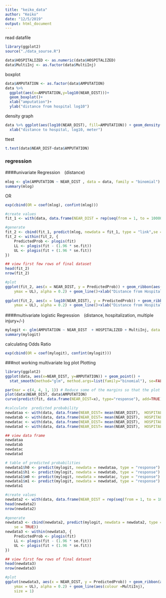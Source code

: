 ```yaml
---
title: "keiko_data"
author: "Keiko"
date: "12/5/2019"
output: html_document
---
```



read datafile 
```r
library(ggplot2)
source("./data_sourse.R")

data$HOSPITALIZED <- as.numeric(data$HOSPITALIZED)
data$MultiInj <- as.factor(data$MultiInj)
```


boxplot
```r
data$AMPUTATION <- as.factor(data$AMPUTATION)
data %>%
  ggplot(aes(x=AMPUTATION,y=log10(NEAR_DIST)))+
  geom_boxplot()+
  xlab("amputation")+
  ylab("distance from hospital log10")

```

density graph
```r
data %>% ggplot(aes(log10(NEAR_DIST), fill=AMPUTATION)) + geom_density(alpha = 0.2)+
  xlab("distance to hospital, log10, meter")
```

ttest
```r
t.test(data$NEAR_DIST~data$AMPUTATION)
```



### regression

####univariate Regression　(distance)
```r
mlog <- glm(AMPUTATION ~ NEAR_DIST , data = data, family = "binomial")
summary(mlog)
```

OR
```r
exp(cbind(OR = coef(mlog), confint(mlog)))
```

```r
#create values
fit_1 <- with(data, data.frame(NEAR_DIST = rep(seq(from = 1, to = 100000, length.out = 1000), 2)))

#generate
fit_2 <- cbind(fit_1, predict(mlog, newdata = fit_1, type = "link",se = TRUE))
fit_2 <- within(fit_2, {
    PredictedProb <- plogis(fit)
    LL <- plogis(fit - (1.96 * se.fit))
    UL <- plogis(fit + (1.96 * se.fit))
})

## view first few rows of final dataset
head(fit_2)
nrow(fit_2)

#plot
ggplot(fit_2, aes(x = NEAR_DIST, y = PredictedProb)) + geom_ribbon(aes(ymin = LL,
    ymax = UL), alpha = 0.2) + geom_line()+xlab("Distance from Hospital")+ylab("Predicted Probability of Amputation")+xlim(100,50000)
    
ggplot(fit_2, aes(x = log10(NEAR_DIST), y = PredictedProb)) + geom_ribbon(aes(ymin = LL,
    ymax = UL), alpha = 0.2) + geom_line()+xlab("Distance from Hospital")+ylab("Predicted Probability of Amputation")
```



####multivariate logistic Regression　(distance, hospitalization, multiple injury+/-)
```r
mylogit <- glm(AMPUTATION ~ NEAR_DIST  + HOSPITALIZED + MultiInj, data = data, family = "binomial")
summary(mylogit)
```

calculating Odds Ratio
```r
exp(cbind(OR = coef(mylogit), confint(mylogit)))
```

###not working multivariate log plot
Plotting
```r
library(ggplot2)
ggplot(data, aes(x=NEAR_DIST, y=AMPUTATION)) + geom_point() + 
  stat_smooth(method="glm", method.args=list(family="binomial"), se=FALSE)

par(mar = c(4, 4, 1, 1)) # Reduce some of the margins so that the plot fits better
plot(data$NEAR_DIST, data$AMPUTATION)
curve(predict(fit, data.frame(NEAR_DIST=x), type="response"), add=TRUE) 

```

```r


#calculate  predicted probability
newdataa <- with(data, data.frame(NEAR_DIST= mean(NEAR_DIST),  HOSPITALIZED  = 0,MultiInj=factor(0:1)))
newdatab <- with(data, data.frame(NEAR_DIST= mean(NEAR_DIST),  HOSPITALIZED  = 1,MultiInj=factor(0:1)))
newdatac <- with(data, data.frame(NEAR_DIST= mean(NEAR_DIST),  HOSPITALIZED =factor(0:1) ,MultiInj= 0))
newdatad <- with(data, data.frame(NEAR_DIST= mean(NEAR_DIST),  HOSPITALIZED =factor(0:1) ,MultiInj= 1))

## view data frame
newdataa
newdatab
newdatac
newdatad

# table of predicted probabilities
newdata1$h0 <- predict(mylogit, newdata = newdataa, type = "response")
newdata1$h1 <- predict(mylogit, newdata = newdatab, type = "response")
newdata1$m0 <- predict(mylogit, newdata = newdatac, type = "response")
newdata1$m1 <- predict(mylogit, newdata = newdatad, type = "response")
newdata1

#create values
newdata2 <- with(data, data.frame(NEAR_DIST = rep(seq(from = 1, to = 10000, length.out = 1000), 2),  HOSPITALIZED= factor(rep(0:1, each = 50)), MultiInj= factor(rep(0:1, each = 50))))
head(newdata2) 
nrow(newdata2)
    
#generate
newdata3 <- cbind(newdata2, predict(mylogit, newdata = newdata2, type = "link",
    se = TRUE))
newdata3 <- within(newdata3, {
    PredictedProb <- plogis(fit)
    LL <- plogis(fit - (1.96 * se.fit))
    UL <- plogis(fit + (1.96 * se.fit))
})

## view first few rows of final dataset
head(newdata3)
nrow(newdata3)

#plot
ggplot(newdata3, aes(x = NEAR_DIST, y = PredictedProb)) + geom_ribbon(aes(ymin = LL,
    ymax = UL), alpha = 0.2) + geom_line(aes(colour =MultiInj),
    size = 1)
```
